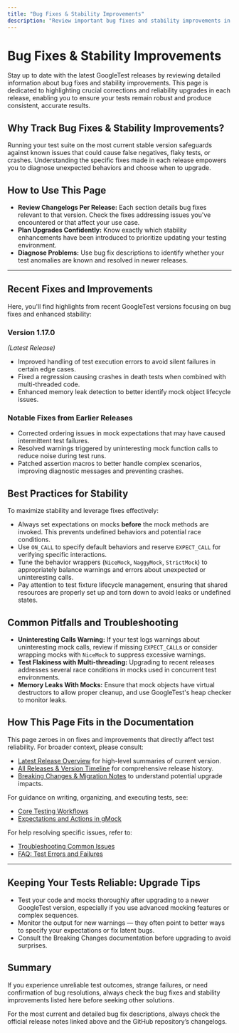 ```yaml
---
title: "Bug Fixes & Stability Improvements"
description: "Review important bug fixes and stability improvements in each release, ensuring your tests benefit from the latest reliability and correctness upgrades."
---
```


# Bug Fixes & Stability Improvements

Stay up to date with the latest GoogleTest releases by reviewing detailed information about bug fixes and stability improvements. This page is dedicated to highlighting crucial corrections and reliability upgrades in each release, enabling you to ensure your tests remain robust and produce consistent, accurate results.

## Why Track Bug Fixes & Stability Improvements?

Running your test suite on the most current stable version safeguards against known issues that could cause false negatives, flaky tests, or crashes. Understanding the specific fixes made in each release empowers you to diagnose unexpected behaviors and choose when to upgrade.

## How to Use This Page

- **Review Changelogs Per Release:** Each section details bug fixes relevant to that version. Check the fixes addressing issues you've encountered or that affect your use case.
- **Plan Upgrades Confidently:** Know exactly which stability enhancements have been introduced to prioritize updating your testing environment.
- **Diagnose Problems:** Use bug fix descriptions to identify whether your test anomalies are known and resolved in newer releases.

---

## Recent Fixes and Improvements

Here, you'll find highlights from recent GoogleTest versions focusing on bug fixes and enhanced stability:

### Version 1.17.0
*(Latest Release)*
- Improved handling of test execution errors to avoid silent failures in certain edge cases.
- Fixed a regression causing crashes in death tests when combined with multi-threaded code.
- Enhanced memory leak detection to better identify mock object lifecycle issues.

### Notable Fixes from Earlier Releases
- Corrected ordering issues in mock expectations that may have caused intermittent test failures.
- Resolved warnings triggered by uninteresting mock function calls to reduce noise during test runs.
- Patched assertion macros to better handle complex scenarios, improving diagnostic messages and preventing crashes.

## Best Practices for Stability

To maximize stability and leverage fixes effectively:

- Always set expectations on mocks **before** the mock methods are invoked. This prevents undefined behaviors and potential race conditions.
- Use `ON_CALL` to specify default behaviors and reserve `EXPECT_CALL` for verifying specific interactions.
- Tune the behavior wrappers (`NiceMock`, `NaggyMock`, `StrictMock`) to appropriately balance warnings and errors about unexpected or uninteresting calls.
- Pay attention to test fixture lifecycle management, ensuring that shared resources are properly set up and torn down to avoid leaks or undefined states.

## Common Pitfalls and Troubleshooting

- **Uninteresting Calls Warning:** If your test logs warnings about uninteresting mock calls, review if missing `EXPECT_CALL`s or consider wrapping mocks with `NiceMock` to suppress excessive warnings.
- **Test Flakiness with Multi-threading:** Upgrading to recent releases addresses several race conditions in mocks used in concurrent test environments.
- **Memory Leaks With Mocks:** Ensure that mock objects have virtual destructors to allow proper cleanup, and use GoogleTest's heap checker to monitor leaks.

## How This Page Fits in the Documentation

This page zeroes in on fixes and improvements that directly affect test reliability. For broader context, please consult:

- [Latest Release Overview](/changelog/release-history/latest-release) for high-level summaries of current version.
- [All Releases & Version Timeline](/changelog/release-history/all-versions) for comprehensive release history.
- [Breaking Changes & Migration Notes](/changelog/breaking-changes-upgrades/breaking-changes) to understand potential upgrade impacts.

For guidance on writing, organizing, and executing tests, see:

- [Core Testing Workflows](/googletest-guides/writing-and-running-tests/core-testing-workflows)
- [Expectations and Actions in gMock](/api-reference/mocking-actions/actions-and-expectations)

For help resolving specific issues, refer to:

- [Troubleshooting Common Issues](/getting-started/first-test-execution/troubleshooting-common-issues)
- [FAQ: Test Errors and Failures](/faq/core-usage-faq/test-errors-and-failures)

---

## Keeping Your Tests Reliable: Upgrade Tips

- Test your code and mocks thoroughly after upgrading to a newer GoogleTest version, especially if you use advanced mocking features or complex sequences.
- Monitor the output for new warnings — they often point to better ways to specify your expectations or fix latent bugs.
- Consult the Breaking Changes documentation before upgrading to avoid surprises.

## Summary

If you experience unreliable test outcomes, strange failures, or need confirmation of bug resolutions, always check the bug fixes and stability improvements listed here before seeking other solutions.

<Info>
For the most current and detailed bug fix descriptions, always check the official release notes linked above and the GitHub repository’s changelogs.
</Info>